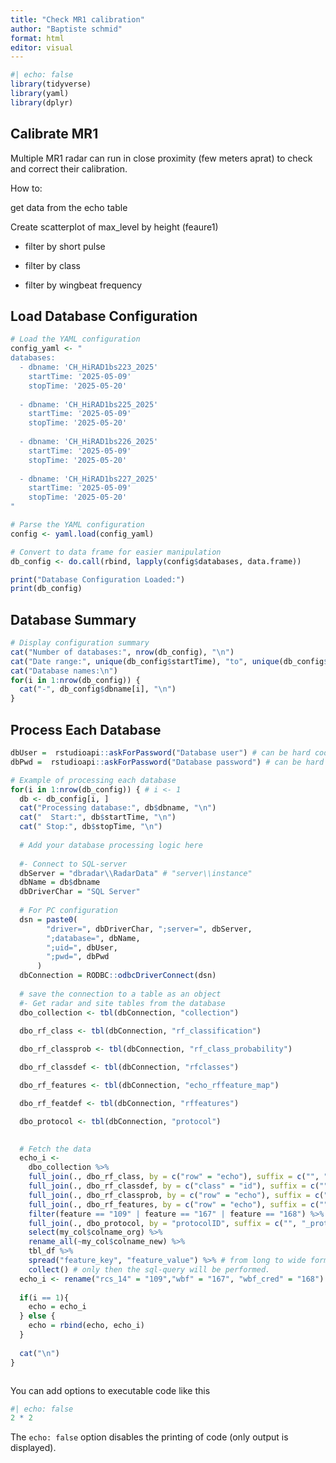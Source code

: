 ```yaml
---
title: "Check MR1 calibration"
author: "Baptiste schmid"
format: html
editor: visual
---
```


```r
#| echo: false
library(tidyverse)
library(yaml)
library(dplyr)
```

## Calibrate MR1

Multiple MR1 radar can run in close proximity (few meters aprat) to check and correct their calibration.

How to:

get data from the echo table

Create scatterplot of max_level by height (feaure1)

-   filter by short pulse

-   filter by class

-   filter by wingbeat frequency

## Load Database Configuration

```r
# Load the YAML configuration
config_yaml <- "
databases:
  - dbname: 'CH_HiRAD1bs223_2025'
    startTime: '2025-05-09'
    stopTime: '2025-05-20'
  
  - dbname: 'CH_HiRAD1bs225_2025'
    startTime: '2025-05-09'
    stopTime: '2025-05-20'
  
  - dbname: 'CH_HiRAD1bs226_2025'
    startTime: '2025-05-09'
    stopTime: '2025-05-20'
  
  - dbname: 'CH_HiRAD1bs227_2025'
    startTime: '2025-05-09'
    stopTime: '2025-05-20'
"

# Parse the YAML configuration
config <- yaml.load(config_yaml)

# Convert to data frame for easier manipulation
db_config <- do.call(rbind, lapply(config$databases, data.frame))

print("Database Configuration Loaded:")
print(db_config)
```

## Database Summary

```r
# Display configuration summary
cat("Number of databases:", nrow(db_config), "\n")
cat("Date range:", unique(db_config$startTime), "to", unique(db_config$stopTime), "\n")
cat("Database names:\n")
for(i in 1:nrow(db_config)) {
  cat("-", db_config$dbname[i], "\n")
}
```

## Process Each Database

```r
dbUser =  rstudioapi::askForPassword("Database user") # can be hard coded, e.g. 'sa'
dbPwd =  rstudioapi::askForPassword("Database password") # can be hard oded, e.g. '123pwd'

```

```r
# Example of processing each database 
for(i in 1:nrow(db_config)) { # i <- 1
  db <- db_config[i, ] 
  cat("Processing database:", db$dbname, "\n")
  cat("  Start:", db$startTime, "\n") 
  cat(" Stop:", db$stopTime, "\n") 
  
  # Add your database processing logic here 
  
  #- Connect to SQL-server
  dbServer = "dbradar\\RadarData" # "server\\instance"
  dbName = db$dbname
  dbDriverChar = "SQL Server"
  
  # For PC configuration
  dsn = paste0(
        "driver=", dbDriverChar, ";server=", dbServer,
        ";database=", dbName,
        ";uid=", dbUser,
        ";pwd=", dbPwd
      )
  dbConnection = RODBC::odbcDriverConnect(dsn)
 
  # save the connection to a table as an object
  #- Get radar and site tables from the database
  dbo_collection <- tbl(dbConnection, "collection") 

  dbo_rf_class <- tbl(dbConnection, "rf_classification") 
 
  dbo_rf_classprob <- tbl(dbConnection, "rf_class_probability") 

  dbo_rf_classdef <- tbl(dbConnection, "rfclasses") 

  dbo_rf_features <- tbl(dbConnection, "echo_rffeature_map") 

  dbo_rf_featdef <- tbl(dbConnection, "rffeatures") 

  dbo_protocol <- tbl(dbConnection, "protocol") 

  
  # Fetch the data
  echo_i <-
    dbo_collection %>% 
    full_join(., dbo_rf_class, by = c("row" = "echo"), suffix = c("", ""))  %>%
    full_join(., dbo_rf_classdef, by = c("class" = "id"), suffix = c("", ""))  %>%
    full_join(., dbo_rf_classprob, by = c("row" = "echo"), suffix = c("", "_prob"))  %>% # add class prob and MTR-factor
    full_join(., dbo_rf_features, by = c("row" = "echo"), suffix = c("", "_feature"))  %>% # add two columns: 'feature' und 'value_feature'
    filter(feature == "109" | feature == "167" | feature == "168") %>% # select a few features of interest from dbo_rf_feature$feature
    full_join(., dbo_protocol, by = "protocolID", suffix = c("", "_protocol"))  %>%
    select(my_col$colname_org) %>%
    rename_all(~my_col$colname_new) %>%
    tbl_df %>%
    spread("feature_key", "feature_value") %>% # from long to wide format of the single class probabilities
    collect() # only then the sql-query will be performed.
  echo_i <- rename("rcs_14" = "109","wbf" = "167", "wbf_cred" = "168")
  
  if(i == 1){
    echo = echo_i
  } else {
    echo = rbind(echo, echo_i)
  }
  
  cat("\n") 
}
```

```{}
```

You can add options to executable code like this

```r
#| echo: false
2 * 2
```

The `echo: false` option disables the printing of code (only output is displayed).
